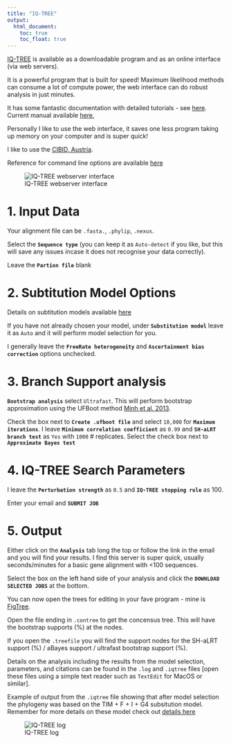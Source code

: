 ```yaml
---
title: "IQ-TREE"
output:
  html_document:
    toc: true
    toc_float: true
---
```



[IQ-TREE](http://www.iqtree.org/) is available as a downloadable program and as an online interface (via web servers).

It is a powerful program that is built for speed! Maximum likelihood methods can consume a lot of compute power, the web interface can do robust analysis in just minutes. 

It has some fantastic documentation with detailed tutorials - see [here](http://www.iqtree.org/doc/).
Current manual available [here](http://www.iqtree.org/doc/iqtree-doc.pdf),

Personally I like to use the web interface, it saves one less program taking up memory on your computer and is super quick!

I like to use the [CIBID, Austria](http://iqtree.cibiv.univie.ac.at/).

Reference for command line options are available [here](http://www.iqtree.org/doc/Command-Reference)

![IQ-TREE webserver interface](images/iqtree-webserver.png)

# 1. Input Data

Your alignment file can be `.fasta.`, `.phylip`, `.nexus`.

Select the **`Sequence type`** (you can keep it as `Auto-detect` if you like, but this will save any issues incase it does not recognise your data correctly).

Leave the **`Partion file`** blank

# 2. Subtitution Model Options

Details on subtitution models available [here](http://www.iqtree.org/doc/Substitution-Models)

If you have not already chosen your model, under **`Substitution model`** leave it as `Auto` and it will perform model selection for you.

I generally leave the **`FreeRate heterogeneity`** and **`Ascertainment bias correction`** options unchecked.

# 3. Branch Support analysis

**`Bootstrap analysis`** select `Ultrafast`. This will perform bootstrap approximation using the UFBoot method [Minh et al. 2013](http://dx.doi.org/10.1093/molbev/mst024). 

Check the box next to **`Create .ufboot file`** and select `10,000` for **`Maximum iterations`**. I leave **`Minimum correlation coefficient`** as `0.99` and **`SH-aLRT branch test`** as `Yes` with `1000` # replicates.
Select the check box next to **`Approximate Bayes test`**


# 4. IQ-TREE Search Parameters

I leave the **`Perturbation strength`** as `0.5` and **`IQ-TREE stopping rule`** as 100.

Enter your email and **`SUBMIT JOB`**

# 5. Output

Either click on the **`Analysis`** tab long the top or follow the link in the email and you will find your results. I find this server is super quick, usually seconds/minutes for a basic gene alignment with <100 sequences.

Select the box on the left hand side of your analysis and click the **`DOWNLOAD SELECTED JOBS`** at the bottom. 

You can now open the trees for editing in your fave program - mine is [FigTree](http://tree.bio.ed.ac.uk/software/figtree/).


Open the file ending in `.contree` to get the concensus tree. This will have the bootstrap supports (%) at the nodes.

If you open the `.treefile` you will find the support nodes for the SH-aLRT support (%) / aBayes support / ultrafast bootstrap support (%). 

Details on the analysis including the results from the model selection, parameters, and citations can be found in the `.log` and `.iqtree` files [open these files using a simple text reader such as `TextEdit` for MacOS or similar].

Example of output from the `.iqtree` file showing that after model selection the phylogeny was based on the TIM + F + I + G4 subsitution model. Remember for more details on these model check out [details here](http://www.iqtree.org/doc/Substitution-Models)

![IQ-TREE log](images/iqtree-log.png)